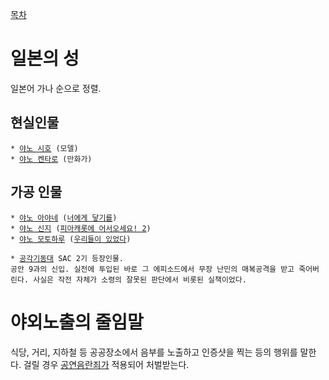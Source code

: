 [[목차]]

= 일본의 성 =
일본어 가나 순으로 정렬.
== 현실인물 ==
 * [[야노 시호]] (모델)
 * [[야노 켄타로]] (만화가)
 
== 가공 인물 ==
 * [[야노 아야네]] ([[너에게 닿기를]])
 * [[야노 신지]] ([[피아캐롯에 어서오세요! 2]])
 * [[야노 모토하루]] ([[우리들이 있었다]])

 * [[공각기동대]] SAC 2기 등장인물.
 공안 9과의 신입. 실전에 투입된 바로 그 에피소드에서 무장 난민의 매복공격을 받고 죽어버린다. 사실은 작전 자체가 소령의 잘못된 판단에서 비롯된 실책이었다.

= 야외노출의 줄임말 =
식당, 거리, 지하철 등 공공장소에서 음부를 노출하고 인증샷을 찍는 등의 행위를 말한다. 걸릴 경우 [[공연음란죄]]가 적용되어 처벌받는다.
